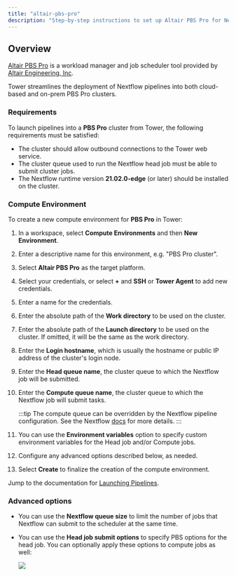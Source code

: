 ```yaml
---
title: "altair-pbs-pro"
description: "Step-by-step instructions to set up Altair PBS Pro for Nextflow Tower."
---
```


## Overview

[Altair PBS Pro](https://www.altair.com/pbs-professional/) is a workload manager and job scheduler tool provided by [Altair Engineering, Inc](https://www.altair.com).

Tower streamlines the deployment of Nextflow pipelines into both cloud-based and on-prem PBS Pro clusters.

### Requirements

To launch pipelines into a **PBS Pro** cluster from Tower, the following requirements must be satisfied:

- The cluster should allow outbound connections to the Tower web service.
- The cluster queue used to run the Nextflow head job must be able to submit cluster jobs.
- The Nextflow runtime version **21.02.0-edge** (or later) should be installed on the cluster.

### Compute Environment

To create a new compute environment for **PBS Pro** in Tower:

1.  In a workspace, select **Compute Environments** and then **New Environment**.

1.  Enter a descriptive name for this environment, e.g. "PBS Pro cluster".

1.  Select **Altair PBS Pro** as the target platform.

1.  Select your credentials, or select **+** and **SSH** or **Tower Agent** to add new credentials.

1.  Enter a name for the credentials.

1.  Enter the absolute path of the **Work directory** to be used on the cluster.

1.  Enter the absolute path of the **Launch directory** to be used on the cluster. If omitted, it will be the same as the work directory.

1.  Enter the **Login hostname**, which is usually the hostname or public IP address of the cluster's login node.

1.  Enter the **Head queue name**, the cluster queue to which the Nextflow job will be submitted.

1.  Enter the **Compute queue name**, the cluster queue to which the Nextflow job will submit tasks.

    :::tip
    The compute queue can be overridden by the Nextflow pipeline configuration. See the Nextflow [docs](https://www.nextflow.io/docs/latest/process.html#queue) for more details.
    :::

1.  You can use the **Environment variables** option to specify custom environment variables for the Head job and/or Compute jobs.

1.  Configure any advanced options described below, as needed.

1.  Select **Create** to finalize the creation of the compute environment.

Jump to the documentation for [Launching Pipelines](../launch/launchpad.mdx).

### Advanced options

- You can use the **Nextflow queue size** to limit the number of jobs that Nextflow can submit to the scheduler at the same time.

- You can use the **Head job submit options** to specify PBS options for the head job. You can optionally apply these options to compute jobs as well:

  ![](./_images/head_job_propagation.png)
